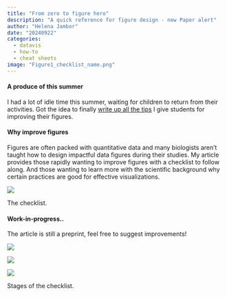```yaml
---
title: "From zero to figure hero"
description: "A quick reference for figure design - new Paper alert"
author: "Helena Jambor"
date: "20240922"
categories:
  - datavis
  - how-to
  - cheat sheets
image: "Figure1_checklist_name.png"
---
```

#### A produce of this summer 
I had a lot of idle time this summer, waiting for children to return from their activities. Got the idea to finally [write up all the tips](https://osf.io/preprints/osf/xgbyr) I give students for improving their figures. 

#### Why improve figures
Figures are often packed with quantitative data and many biologists aren’t taught how to design impactful data figures during their studies. My article provides those rapidly wanting to improve figures with a checklist to follow along. And those wanting to learn more with the scientific background why certain practices are good for effective visualizations. 

::: {#fig-overview}
![](Figure1_checklist_name.png)

The checklist.
:::

#### Work-in-progress.. 
The article is still a preprint, feel free to suggest improvements! 

::: {#fig-overview}
![](0.png)

![](2.png)

![](Figure1_checklist_name.png)

Stages of the checklist. 
:::



